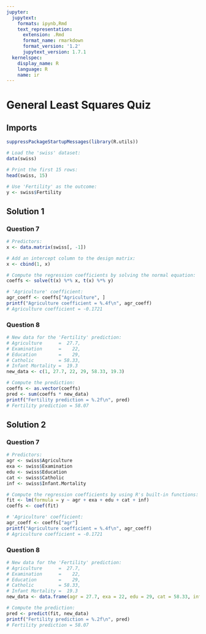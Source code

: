 ```yaml
---
jupyter:
  jupytext:
    formats: ipynb,Rmd
    text_representation:
      extension: .Rmd
      format_name: rmarkdown
      format_version: '1.2'
      jupytext_version: 1.7.1
  kernelspec:
    display_name: R
    language: R
    name: ir
---
```



# General Least Squares Quiz


## Imports


```r
suppressPackageStartupMessages(library(R.utils))
```


```r
# Load the 'swiss' dataset:
data(swiss)

# Print the first 15 rows:
head(swiss, 15)

# Use 'Fertility' as the outcome:
y <- swiss$Fertility
```


## Solution 1


### Question 7


```r
# Predictors:
x <- data.matrix(swiss[, -1])

# Add an intercept column to the design matrix:
x <- cbind(1, x)
```


```r
# Compute the regression coefficients by solving the normal equation:
coeffs <- solve(t(x) %*% x, t(x) %*% y)

# 'Agriculture' coefficient:
agr_coeff <- coeffs["Agriculture", ]
printf("Agriculture coefficient = %.4f\n", agr_coeff)
# Agriculture coefficient = -0.1721
```


### Question 8


```r
# New data for the 'Fertility' prediction:
# Agriculture      =  27.7,
# Examination      =    22,
# Education        =    29,
# Catholic         = 58.33,
# Infant Mortality =  19.3
new_data <- c(1, 27.7, 22, 29, 58.33, 19.3)

# Compute the prediction:
coeffs <- as.vector(coeffs)
pred <- sum(coeffs * new_data)
printf("Fertility prediction = %.2f\n", pred)
# Fertility prediction = 58.07
```


## Solution 2


### Question 7


```r
# Predictors:
agr <- swiss$Agriculture
exa <- swiss$Examination
edu <- swiss$Education
cat <- swiss$Catholic
inf <- swiss$Infant.Mortality
```


```r
# Compute the regression coefficients by using R's built-in functions:
fit <- lm(formula = y ~ agr + exa + edu + cat + inf)
coeffs <- coef(fit)

# 'Agriculture' coefficient:
agr_coeff <- coeffs["agr"]
printf("Agriculture coefficient = %.4f\n", agr_coeff)
# Agriculture coefficient = -0.1721
```


### Question 8


```r
# New data for the 'Fertility' prediction:
# Agriculture      =  27.7,
# Examination      =    22,
# Education        =    29,
# Catholic         = 58.33,
# Infant Mortality =  19.3
new_data <- data.frame(agr = 27.7, exa = 22, edu = 29, cat = 58.33, inf = 19.3)

# Compute the prediction:
pred <- predict(fit, new_data)
printf("Fertility prediction = %.2f\n", pred)
# Fertility prediction = 58.07
```
